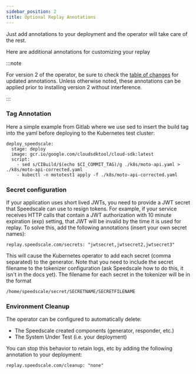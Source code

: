 ```yaml
---
sidebar_position: 2
title: Optional Replay Annotations
---
```



Just add annotations to your deployment and the operator will take care of the
rest.

Here are additional annotations for customizing your replay

<ReplayAnnotations />

:::note

For version 2 of the operator, be sure to check the [table of changes](../../../reference/kubernetes-annotations.md#replay-annotations-1) for updated annotations.
Unless otherwise noted, these annotations can be applied prior to installing version 2 without interference.

:::


### Tag Annotation

Here a simple example from Gitlab where we use sed to insert the build tag into the yaml before deploying to the Kubernetes test cluster:

```
deploy_speedscale:
  stage: deploy
  image: gcr.io/google.com/cloudsdktool/cloud-sdk:latest
  script:
    - sed s/CIBuild/$(echo $CI_COMMIT_TAG)/g ./k8s/moto-api.yaml > ./k8s/moto-api-corrected.yaml
    - kubectl -n mototest1 apply -f ./k8s/moto-api-corrected.yaml
```

### Secret configuration

If your application uses short lived JWTs, you need to provide a JWT secret that Speedscale can use to resign tokens. For example, if your service receives HTTP calls that contain a JWT authorization with 10 minute expiration (exp) setting, that JWT will be invalid by the time it is used for replay. To solve this, add the following annotations (insert your own secret names):

```
replay.speedscale.com/secrets: "jwtsecret,jwtsecret2,jwtsecret3"
```

This will cause the Kubernetes operator to add each secret (comma separated) to the generator. Note that you need to include the secret filename to the tokenizer configuration (ask Speedscale how to do this, it isn't in the docs yet). The filename for each secret in the tokenizer will be in the format

```
/home/speedscale/secret/SECRETNAME/SECRETFILENAME
```

### Environment Cleanup

The operator can be configured to automatically delete:

* The Speedscale created components (generator, responder, etc.)
* The System Under Test (i.e. your deployment)

You can stop this behavior to retain logs, etc by adding the following annotation to your deployment:

```
replay.speedscale.com/cleanup: "none"
```
